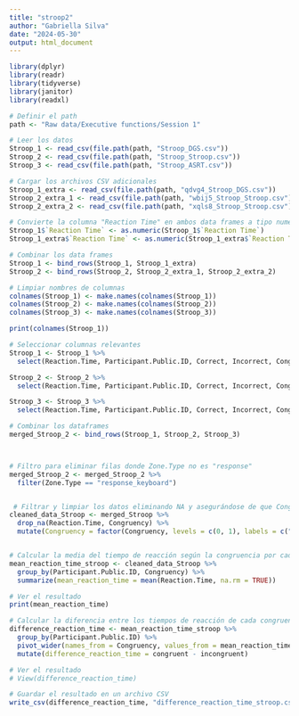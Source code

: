```yaml
---
title: "stroop2"
author: "Gabriella Silva"
date: "2024-05-30"
output: html_document
---
```


```r
library(dplyr)
library(readr)
library(tidyverse)
library(janitor)
library(readxl)

# Definir el path
path <- "Raw data/Executive functions/Session 1"

# Leer los datos
Stroop_1 <- read_csv(file.path(path, "Stroop_DGS.csv"))
Stroop_2 <- read_csv(file.path(path, "Stroop_Stroop.csv"))
Stroop_3 <- read_csv(file.path(path, "Stroop_ASRT.csv"))

# Cargar los archivos CSV adicionales
Stroop_1_extra <- read_csv(file.path(path, "qdvg4_Stroop_DGS.csv"))
Stroop_2_extra_1 <- read_csv(file.path(path, "wbij5_Stroop_Stroop.csv"))
Stroop_2_extra_2 <- read_csv(file.path(path, "xqls8_Stroop_Stroop.csv"))

# Convierte la columna "Reaction Time" en ambos data frames a tipo numérico (double)
Stroop_1$`Reaction Time` <- as.numeric(Stroop_1$`Reaction Time`)
Stroop_1_extra$`Reaction Time` <- as.numeric(Stroop_1_extra$`Reaction Time`)

# Combinar los data frames
Stroop_1 <- bind_rows(Stroop_1, Stroop_1_extra)
Stroop_2 <- bind_rows(Stroop_2, Stroop_2_extra_1, Stroop_2_extra_2)

# Limpiar nombres de columnas
colnames(Stroop_1) <- make.names(colnames(Stroop_1))
colnames(Stroop_2) <- make.names(colnames(Stroop_2))
colnames(Stroop_3) <- make.names(colnames(Stroop_3))

print(colnames(Stroop_1))

# Seleccionar columnas relevantes
Stroop_1 <- Stroop_1 %>%
  select(Reaction.Time, Participant.Public.ID, Correct, Incorrect, Congruency, Zone.Type)

Stroop_2 <- Stroop_2 %>%
  select(Reaction.Time, Participant.Public.ID, Correct, Incorrect, Congruency,Zone.Type)

Stroop_3 <- Stroop_3 %>%
  select(Reaction.Time, Participant.Public.ID, Correct, Incorrect, Congruency, Zone.Type)

# Combinar los dataframes
merged_Stroop_2 <- bind_rows(Stroop_1, Stroop_2, Stroop_3)



# Filtro para eliminar filas donde Zone.Type no es "response"
merged_Stroop_2 <- merged_Stroop_2 %>%
  filter(Zone.Type == "response_keyboard")


 # Filtrar y limpiar los datos eliminando NA y asegurándose de que Congruency sea un factor
cleaned_data_Stroop <- merged_Stroop %>%
  drop_na(Reaction.Time, Congruency) %>%
  mutate(Congruency = factor(Congruency, levels = c(0, 1), labels = c("incongruent", "congruent")))


# Calcular la media del tiempo de reacción según la congruencia por cada participante
mean_reaction_time_stroop <- cleaned_data_Stroop %>%
  group_by(Participant.Public.ID, Congruency) %>%
  summarize(mean_reaction_time = mean(Reaction.Time, na.rm = TRUE))

# Ver el resultado
print(mean_reaction_time)

# Calcular la diferencia entre los tiempos de reacción de cada congruencia por cada participante
difference_reaction_time <- mean_reaction_time_stroop %>%
  group_by(Participant.Public.ID) %>%
  pivot_wider(names_from = Congruency, values_from = mean_reaction_time) %>%
  mutate(difference_reaction_time = congruent - incongruent)

# Ver el resultado
# View(difference_reaction_time)

# Guardar el resultado en un archivo CSV
write_csv(difference_reaction_time, "difference_reaction_time_stroop.csv")


````


